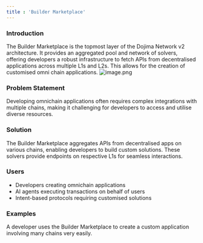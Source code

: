 ```yaml
---
title : 'Builder Marketplace'
---
```

### **Introduction**

The Builder Marketplace is the topmost layer of the Dojima Network v2 architecture. It provides an aggregated pool and network of solvers, offering developers a robust infrastructure to fetch APIs from decentralised applications across multiple L1s and L2s. This allows for the creation of customised omni chain applications.
![image.png](/images/builder-market-place.png)

### **Problem Statement**

Developing omnichain applications often requires complex integrations with multiple chains, making it challenging for developers to access and utilise diverse resources.

### **Solution**

The Builder Marketplace aggregates APIs from decentralised apps on various chains, enabling developers to build custom solutions. These solvers provide endpoints on respective L1s for seamless interactions.

### **Users**

- Developers creating omnichain applications
- AI agents executing transactions on behalf of users
- Intent-based protocols requiring customised solutions

### **Examples**

A developer uses the Builder Marketplace to create a custom application involving many chains very easily.